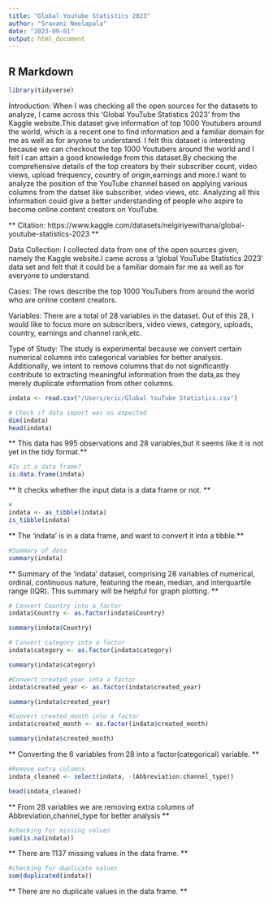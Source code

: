```yaml
---
title: "Global Youtube Statistics 2023"
author: "Sravani Neelapala"
date: "2023-09-01"
output: html_document
---
```

## R Markdown
```r
library(tidyverse)
```
Introduction: When I was checking all the open sources for the datasets to analyze, I came across this 'Global YouTube Statistics 2023' from the Kaggle website.This dataset give information of top 1000 Youtubers around the world, which is a recent one to find information and a familiar domain for me as well as for anyone to understand. I felt this dataset is interesting because we can checkout the top 1000 Youtubers around the world and I felt I can attain a good knowledge from this dataset.By checking the comprehensive details of the top creators by their subscriber count, video views, upload frequency, country of origin,earnings and more.I want to analyze the position of the YouTube channel based on applying various columns from the datset like subscriber, video views, etc. Analyzing all this information could give a better understanding of people who aspire to become online content creators on YouTube. 

** Citation: https://www.kaggle.com/datasets/nelgiriyewithana/global-youtube-statistics-2023 **

Data Collection: I collected data from one of the open sources given, namely the Kaggle website.I came across a 'global YouTube Statistics 2023' data set and felt that it could be a familiar domain for me as well as for everyone to understand.

Cases: The rows describe the top 1000 YouTubers from around the world who are online content creators.

Variables: There are a total of 28 variables in the dataset. Out of this 28, I would like to focus more on subscribers, video views, category, uploads, country, earnings and channel rank,etc.

Type of Study: The study is experimental because we convert certain numerical columns into categorical variables for better analysis. Additionally, we intent to remove columns that do not significantly contribute to extracting meaningful information from the data,as they merely duplicate information from other columns.

```r
indata <- read.csv("/Users/eric/Global YouTube Statistics.csv")

# Check if data import was as expected
dim(indata)
head(indata)
```

** This data has 995 observations and 28 variables,but it seems like it is not yet in the tidy format.**

```r

#Is it a data frame?
is.data.frame(indata)
```

 ** It checks whether the input data is a data frame or not. **

```r
#
indata <- as_tibble(indata)
is_tibble(indata)
```

** The 'indata' is in a data frame, and want to convert it into a tibble.**

```r
#Summary of data
summary(indata)
```

** Summary of the 'indata' dataset, comprising 28 variables of numerical, ordinal, continuous nature, featuring the mean, median, and interquartile range (IQR). This summary will be helpful for graph plotting. **

```r

# Convert Country into a factor 
indata$Country <- as.factor(indata$Country)

summary(indata$Country)

# Convert category into a factor 
indata$category <- as.factor(indata$category)

summary(indata$category)

#Convert created_year into a factor 
indata$created_year <- as.factor(indata$created_year)

summary(indata$created_year)

#Convert created_month into a factor 
indata$created_month <- as.factor(indata$created_month)

summary(indata$created_month)
```

** Converting the 6 variables from 28 into a factor(categorical) variable. **

```r
#Remove extra columns
indata_cleaned <- select(indata, -(Abbreviation:channel_type))

head(indata_cleaned)
```

** From 28 variables we are removing extra columns of Abbreviation,channel_type for better analysis **

```r
#checking for missing values
sum(is.na(indata))
```

** There are 1137 missing values in the data frame. **

```r
#checking for duplicate values
sum(duplicated(indata))
```

** There are no duplicate values in the data frame. **



